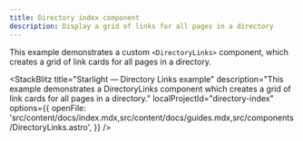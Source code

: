 ```yaml
---
title: Directory index component
description: Display a grid of links for all pages in a directory
---
```



This example demonstrates a custom `<DirectoryLinks>` component, which creates a grid of link cards for all pages in a directory.

<StackBlitz
	title="Starlight — Directory Links example"
	description="This example demonstrates a DirectoryLinks component which creates a grid of link cards for all pages in a directory."
	localProjectId="directory-index"
	options={{
		openFile:
			'src/content/docs/index.mdx,src/content/docs/guides.mdx,src/components/DirectoryLinks.astro',
	}}
/>
